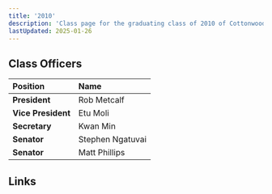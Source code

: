 ```yaml
---
title: '2010'
description: 'Class page for the graduating class of 2010 of Cottonwood High School.'
lastUpdated: 2025-01-26
---
```


## Class Officers

| Position           | Name             |
| :----------------- | :--------------- |
| **President**      | Rob Metcalf      |
| **Vice President** | Etu Moli         |
| **Secretary**      | Kwan Min         |
| **Senator**        | Stephen Ngatuvai |
| **Senator**        | Matt Phillips    |


## Links


<LinkCard
  title="Class of '10 Facebook"
  href="https://www.facebook.com/groups/1593435567598968"
/>
